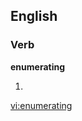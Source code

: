 
==English==

===Verb===
'''enumerating'''

# {{present participle of|[[enumerate]]}}

[[vi:enumerating]]